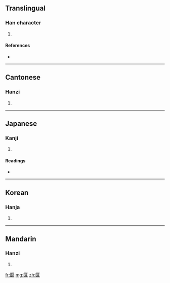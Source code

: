 ==Translingual==

===Han character===
{{Han char|rn=22|rad=匚|as=14|sn=16|four=7171<sub>4</sub>|canj=尸竹月廿 (SHBT)}}

# {{defn|Han}}

====References====
* {{Han ref|kx=0154.270|dkj=02659|dj=0346.290|hdz=10090.100|uh=5334|ud=21300|bh=E8FA|bd=59642}}

----

==Cantonese==

===Hanzi===
{{yue-hanzi|jyut=|y=syun2}}

# {{defn|Cantonese}}

----

==Japanese==

===Kanji===
{{ja-kanji|grade=|rs=匚14}}

# {{defn|Japanese}}

====Readings====
* {{ja-readings|on=[[さん]] (san), [[せん]] (sen)|kun=}}

----

==Korean==

===Hanja===
{{ko-hanja|hangeul=산|rv=san|mr=san}}

# {{defn|Korean}}

----

==Mandarin==

===Hanzi===
{{cmn-hanzi|pin=[[suǎn]] ([[suan3]])|wg=suan<sup>3</sup>}}

# {{defn|Mandarin}}

[[fr:匴]]
[[mg:匴]]
[[zh:匴]]